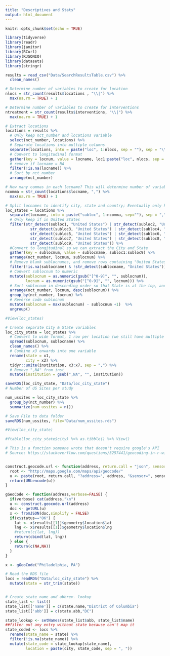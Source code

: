```yaml
---
title: "Descriptives and Stats"
output: html_document
---
```


```r
knitr::opts_chunk$set(echo = TRUE)

library(tidyverse)
library(readr)
library(janitor)
library(RCurl)
library(RJSONIO)
library(datasets)
library(stringr)

results = read_csv("Data/SearchResultsTable.csv") %>%
  clean_names()  

# Determine number of variables to create for location
nlocs = str_count(results$locations , "\\|") %>%
  max(na.rm = TRUE) + 1

# Determine number of variables to create for interventions
ntreatment = str_count(results$interventions, "\\|") %>%
  max(na.rm = TRUE) + 1

# Extract locations
locations = results %>%
  # Only keep nct_number and locations variable
  select(nct_number, locations) %>%
  # Separate locations into multiple columns
  separate(locations, into = paste("loc", 1:nlocs, sep = ""), sep = "\\|", fill = "right") %>%
  # Convert to longitudinal format
  gather(key = locnum, value = locname, loc1:paste("loc", nlocs, sep = "")) %>%
  # remove if locname = NA
  filter(!is.na(locname)) %>%
  # Sort by nct_number
  arrange(nct_number)

# How many commas in each locname? This will determine number of variables to split each location into
ncomma = str_count(locations$locname, ",") %>%
  max(na.rm = TRUE) + 1

# Split locnames to identify city, state and country; Eventually only keep United States locations
loc_states = locations %>%
  separate(locname, into = paste("subloc", 1:ncomma, sep=""), sep = ",", fill = "right") %>%
  # Only keep if in United States
  filter(str_detect(subloc1, "United States") | str_detect(subloc2, "United States") |
           str_detect(subloc3, "United States") | str_detect(subloc4, "United States") |
           str_detect(subloc5, "United States") | str_detect(subloc6, "United States") |
           str_detect(subloc7, "United States") | str_detect(subloc8, "United States") |
           str_detect(subloc9, "United States")) %>%
  #Convert to longitudinal so we can extract the City and State
  gather(key = sublocnum, value = sublocname, subloc1:subloc9) %>%
  arrange(nct_number, locnum, sublocnum) %>%
  # Remove blank sublocnames, and remove rows containing "United States"
  filter(!is.na(sublocname) & !str_detect(sublocname, "United States")) %>%
  # Convert sublocnum to numeric
  mutate(sublocnum = as.numeric(gsub("[^0-9]", "", sublocnum)),
         locnum = as.numeric(gsub("[^0-9]", "", locnum))) %>%
  # Sort sublocnum in descending order so that State is at the top, and City next
  arrange(nct_number, locnum, desc(sublocnum)) %>%
  group_by(nct_number, locnum) %>%
  # Reverse code sublocnum
  mutate(sublocnum = max(sublocnum) - sublocnum +1)  %>%
  ungroup()

#View(loc_states)

# Create separate City & State variables
loc_city_state = loc_states %>%
  # Convert to wide format, 1 row per location (we still have multiple rows per NCT_ID)
  spread(sublocnum, sublocname) %>%
  clean_names() %>%
  # Combine x3 onwards into one variable
  rename(state = x1,
         city = x2) %>%
  tidyr::unite(institution, x3:x7, sep = ",") %>%
  # Remove ",NA" from inst
  mutate(institution = gsub(",NA", "", institution))

saveRDS(loc_city_state, "Data/loc_city_state")
# Number of US Sites per study

num_ussites = loc_city_state %>%
  group_by(nct_number) %>%
  summarize(num_ussites = n())

# Save File to data folder
saveRDS(num_ussites, file="Data/num_ussites.rds")

#View(loc_city_state)  

#ftable(loc_city_state$city) %>% as.tibble() %>% View()
```

```r

# This is a function someone wrote that doesn't require google's API
# Source: https://stackoverflow.com/questions/3257441/geocoding-in-r-with-google-maps


construct.geocode.url <- function(address, return.call = "json", sensor = "false") {
  root <- "http://maps.google.com/maps/api/geocode/"
  u <- paste(root, return.call, "?address=", address, "&sensor=", sensor, sep = "")
  return(URLencode(u))
}

gGeoCode <- function(address,verbose=FALSE) {
  if(verbose) cat(address,"\n")
  u <- construct.geocode.url(address)
  doc <- getURL(u)
  x <- fromJSON(doc,simplify = FALSE)
  if(x$status=="OK") {
    lat <- x$results[[1]]$geometry$location$lat
    lng <- x$results[[1]]$geometry$location$lng
    #return(c(lat, lng))
    return(cbind(lat, lng))
  } else {
    return(c(NA,NA))
  }
}

x <- gGeoCode("Philadelphia, PA") 

```

```r

# Read the RDS file
locs = readRDS("Data/loc_city_state") %>%
  mutate(state = str_trim(state))


# Create state name and abbrev. lookup
state_list <- list()
state_list[['name']] = c(state.name,"District of Columbia")
state_list[['abb']] = c(state.abb,"DC")

state_lookup <- setNames(state_list$abb, state_list$name)
##filter out any entry without state because can't map it  
state_coded <- locs %>% 
  rename(state_name = state) %>%
  filter(!is.na(state_name)) %>%
  mutate(state_code = state_lookup[state_name],
         location = paste(city, state_code, sep = ", ")) 


```



